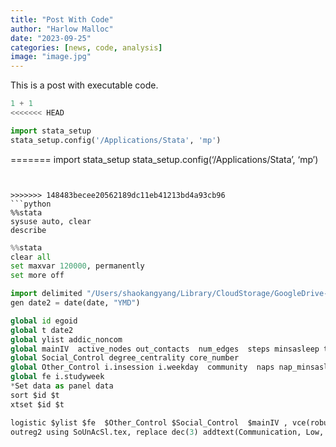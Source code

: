 ```yaml
---
title: "Post With Code"
author: "Harlow Malloc"
date: "2023-09-25"
categories: [news, code, analysis]
image: "image.jpg"
---
```


This is a post with executable code.

```python
1 + 1
<<<<<<< HEAD
```

```python
import stata_setup
stata_setup.config('/Applications/Stata', 'mp')
```

=======
import stata_setup
stata_setup.config('/Applications/Stata', 'mp')

```


>>>>>>> 148483becee20562189dc11eb41213bd4a93cb96
```python
%%stata
sysuse auto, clear
describe
```
```python
%%stata
clear all
set maxvar 120000, permanently
set more off

import delimited "/Users/shaokangyang/Library/CloudStorage/GoogleDrive-shaokang@vt.edu/My Drive/Nethealth/Data/CNSA/combine/SoUnAcSl75.csv"
gen date2 = date(date, "YMD")

global id egoid
global t date2
global ylist addic_noncom
global mainIV  active_nodes out_contacts  num_edges  steps minsasleep trust close position duration in_com out_com duration2      
global Social_Control degree_centrality core_number 
global Other_Control i.insession i.weekday  community  naps nap_minsasleep
global fe i.studyweek
*Set data as panel data
sort $id $t
xtset $id $t

logistic $ylist $fe  $Other_Control $Social_Control  $mainIV , vce(robust)  
outreg2 using SoUnAcSl.tex, replace dec(3) addtext(Communication, Low, Unit F.E., YES, Week F.E, YES) keep($mainIV $Social_Control)  title("I80 Binary Moderation of Communication Level")
```